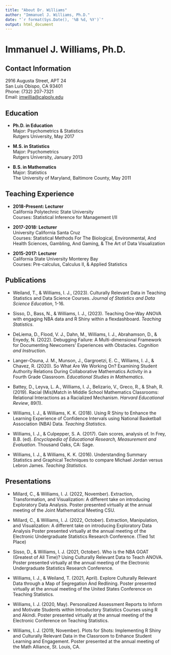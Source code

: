 ```yaml
---
title: "About Dr. Williams"
author: "Immanuel J. Williams, Ph.D."
date: "`r format(Sys.Date(), '%B %d, %Y')`"
output: html_document
---
```


# Immanuel J. Williams, Ph.D.

## Contact Information
2916 Augusta Street, APT 24  
San Luis Obispo, CA 93401  
Phone: (732) 207-7321  
Email: [imwillia@calpoly.edu](mailto:imwillia@calpoly.edu)

## Education

- **Ph.D. in Education**  
  Major: Psychometrics & Statistics  
  Rutgers University, May 2017
  
- **M.S. in Statistics**  
  Major: Psychometrics  
  Rutgers University, January 2013
  
- **B.S. in Mathematics**  
  Major: Statistics  
  The University of Maryland, Baltimore County, May 2011

## Teaching Experience

- **2018-Present: Lecturer**  
  California Polytechnic State University  
  Courses: Statistical Inference for Management I/II
  
- **2017-2018: Lecturer**  
  University California Santa Cruz  
  Courses: Statistical Methods For The Biological, Environmental, And Health Sciences, Gambling, And Gaming, & The Art of Data Visualization
  
- **2015-2017: Lecturer**  
  California State University Monterey Bay  
  Courses: Pre-calculus, Calculus II, & Applied Statistics

## Publications

- Weiland, T., & Williams, I. J., (2023). Culturally Relevant Data in Teaching Statistics and Data Science Courses. *Journal of Statistics and Data Science Education*, 1-16.
  
- Sisso, D., Bass, N., & Williams, I. J., (2023). Teaching One‐Way ANOVA with engaging NBA data and R Shiny within a flexdashboard. *Teaching Statistics*.
  
- DeLiema, D., Flood, V. J., Dahn, M., Williams, I. J., Abrahamson, D., & Enyedy, N. (2022). Debugging Failure: A Multi-dimensional Framework for Documenting Newcomers’ Experiences with Obstacles. *Cognition and Instruction*.

- Langer-Osuna, J. M., Munson, J., Gargroetzi, E. C., Williams, I. J., & Chavez, R. (2020). So What Are We Working On? Examining Student Authority Relations During Collaborative Mathematics Activity in a Fourth Grade Classroom. *Educational Studies in Mathematics*.

- Battey, D., Leyva, L. A., Williams, I. J., Belizario, V., Greco, R., & Shah, R. (2019). Racial (Mis)Match in Middle School Mathematics Classrooms: Relational Interactions as a Racialized Mechanism. *Harvard Educational Review*, 89(1).

- Williams, I. J., & Williams, K. K. (2018). Using R Shiny to Enhance the Learning Experience of Confidence Intervals using National Basketball Association (NBA) Data. *Teaching Statistics*.

- Williams, I. J., & Culpepper, S. A. (2017). Gain scores, analysis of. In Frey, B.B. (ed). *Encyclopedia of Educational Research, Measurement and Evaluation*. Thousand Oaks, CA: Sage.

- Williams, I. J., & Williams, K. K. (2016). Understanding Summary Statistics and Graphical Techniques to compare Michael Jordan versus Lebron James. *Teaching Statistics*.

## Presentations

- Millard, C., & Williams, I. J. (2022, November). Extraction, Transformation, and Visualization: A different take on introducing Exploratory Data Analysis. Poster presented virtually at the annual meeting of the Joint Mathematical Meeting CSU.

- Millard, C., & Williams, I. J. (2022, October). Extraction, Manipulation, and Visualization: A different take on introducing Exploratory Data Analysis Poster presented virtually at the annual meeting of the Electronic Undergraduate Statistics Research Conference. (Tied 1st Place)

- Sisso, D., & Williams, I. J. (2021, October). Who is the NBA GOAT (Greatest of All Time)? Using Culturally Relevant Data to Teach ANOVA. Poster presented virtually at the annual meeting of the Electronic Undergraduate Statistics Research Conference.

- Williams, I. J., & Weiland, T. (2021, April). Explore Culturally Relevant Data through a Map of Segregation And Redlining. Poster presented virtually at the annual meeting of the United States Conference on Teaching Statistics.

- Williams, I. J. (2020, May). Personalized Assessment Reports to Inform and Motivate Students within Introductory Statistics Courses using R and Akindi. Poster presented virtually at the annual meeting of the Electronic Conference on Teaching Statistics.

- Williams, I. J. (2019, November). Plots for Shots: Implementing R Shiny and Culturally Relevant Data in the Classroom to Enhance Student Learning and Engagement. Poster presented at the annual meeting of the Math Alliance, St. Louis, CA.

 

